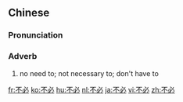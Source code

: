 ==Chinese==
{{zh-forms}}

===Pronunciation===
{{zh-pron
|m=不bì
|c=bat1 bit1
|mn=put-pit
|ma=Zh-bùbì.ogg
|cat=adv
}}

===Adverb===
{{zh-adv}}

# no need to; not necessary to; don't have to

{{zh-cat|Elementary}}

[[fr:不必]]
[[ko:不必]]
[[hu:不必]]
[[nl:不必]]
[[ja:不必]]
[[vi:不必]]
[[zh:不必]]